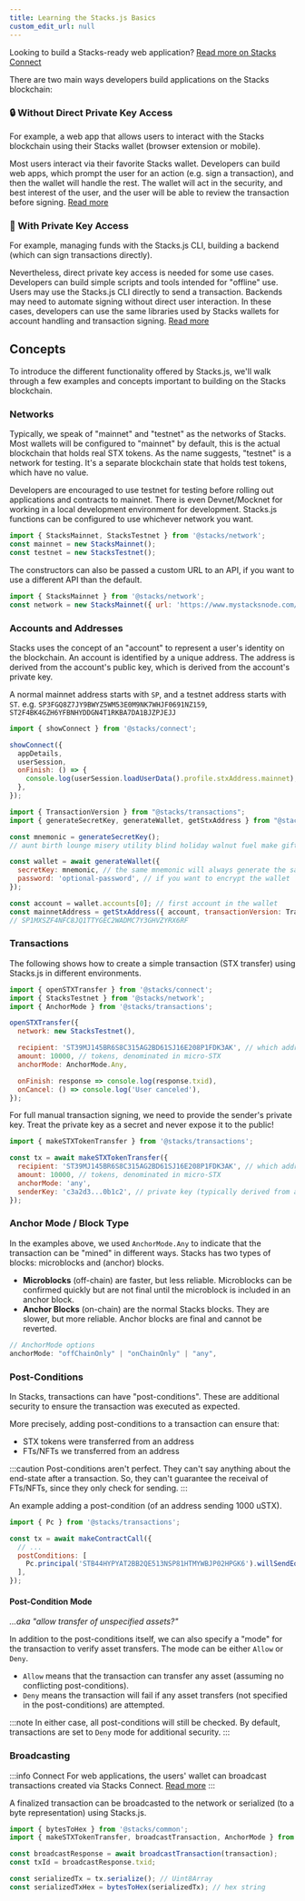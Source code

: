 ```yaml
---
title: Learning the Stacks.js Basics
custom_edit_url: null
---
```



<p class="p-3 rounded-lg bg-neutral-100 text-neutral-500 dark:bg-neutral-800 dark:text-neutral-400">Looking to build a Stacks-ready web application? <a class="text-neutral-600 hover:text-neutral-700 dark:text-neutral-300 dark:hover:text-neutral-200" href="/stacks.js/connect">Read more on Stacks Connect</a></p>

<div class="mb-16"></div>

There are two main ways developers build applications on the Stacks blockchain:

### 🔒 Without Direct Private Key Access

For example, a web app that allows users to interact with the Stacks blockchain using their Stacks wallet (browser extension or mobile).

Most users interact via their favorite Stacks wallet.
Developers can build web apps, which prompt the user for an action (e.g. sign a transaction), and then the wallet will handle the rest.
The wallet will act in the security, and best interest of the user, and the user will be able to review the transaction before signing.
[Read more](/stacks.js/connect)

### 🔑 With Private Key Access

For example, managing funds with the Stacks.js CLI, building a backend (which can sign transactions directly).

Nevertheless, direct private key access is needed for some use cases.
Developers can build simple scripts and tools intended for "offline" use.
Users may use the Stacks.js CLI directly to send a transaction.
Backends may need to automate signing without direct user interaction.
In these cases, developers can use the same libraries used by Stacks wallets for account handling and transaction signing.
[Read more](/stacks.js/learn-the-basics)

## Concepts

To introduce the different functionality offered by Stacks.js, we'll walk through a few examples and concepts important to building on the Stacks blockchain.

### Networks

Typically, we speak of "mainnet" and "testnet" as the networks of Stacks. Most wallets will be configured to "mainnet" by default, this is the actual blockchain that holds real STX tokens.
As the name suggests, "testnet" is a network for testing.
It's a separate blockchain state that holds test tokens, which have no value.

Developers are encouraged to use testnet for testing before rolling out applications and contracts to mainnet.
There is even Devnet/Mocknet for working in a local development environment for development.
Stacks.js functions can be configured to use whichever network you want.

```js
import { StacksMainnet, StacksTestnet } from '@stacks/network';
const mainnet = new StacksMainnet();
const testnet = new StacksTestnet();
```

The constructors can also be passed a custom URL to an API, if you want to use a different API than the default.

```js
import { StacksMainnet } from '@stacks/network';
const network = new StacksMainnet({ url: 'https://www.mystacksnode.com/' });
```

### Accounts and Addresses

Stacks uses the concept of an "account" to represent a user's identity on the blockchain. An account is identified by a unique address. The address is derived from the account's public key, which is derived from the account's private key.

A normal mainnet address starts with `SP`, and a testnet address starts with `ST`.
e.g. `SP3FGQ8Z7JY9BWYZ5WM53E0M9NK7WHJF0691NZ159`, `ST2F4BK4GZH6YFBNHYDDGN4T1RKBA7DA1BJZPJEJJ`

<Tabs><TabItem value="connect" label="Using Connect">

```js
import { showConnect } from '@stacks/connect';

showConnect({
  appDetails,
  userSession,
  onFinish: () => {
    console.log(userSession.loadUserData().profile.stxAddress.mainnet);
  },
});
```
</TabItem><TabItem value="private" label="Using a mnemonic">

```js
import { TransactionVersion } from "@stacks/transactions";
import { generateSecretKey, generateWallet, getStxAddress } from "@stacks/wallet-sdk";

const mnemonic = generateSecretKey();
// aunt birth lounge misery utility blind holiday walnut fuel make gift parent gap picnic exact various express sphere family nerve oil drill engage youth

const wallet = await generateWallet({
  secretKey: mnemonic, // the same mnemonic will always generate the same wallet accounts
  password: 'optional-password', // if you want to encrypt the wallet
});

const account = wallet.accounts[0]; // first account in the wallet
const mainnetAddress = getStxAddress({ account, transactionVersion: TransactionVersion.Mainnet });
// SP1MXSZF4NFC8JQ1TTYGEC2WADMC7Y3GHVZYRX6RF
```
</TabItem></Tabs>

### Transactions

The following shows how to create a simple transaction (STX transfer) using Stacks.js in different environments.

<Tabs><TabItem value="connect" label="Using Connect">

```js
import { openSTXTransfer } from '@stacks/connect';
import { StacksTestnet } from '@stacks/network';
import { AnchorMode } from '@stacks/transactions';

openSTXTransfer({
  network: new StacksTestnet(),

  recipient: 'ST39MJ145BR6S8C315AG2BD61SJ16E208P1FDK3AK', // which address we are sending to
  amount: 10000, // tokens, denominated in micro-STX
  anchorMode: AnchorMode.Any,

  onFinish: response => console.log(response.txid),
  onCancel: () => console.log('User canceled'),
});
```

</TabItem><TabItem value="private" label="Using a private key">
For full manual transaction signing, we need to provide the sender's private key.
Treat the private key as a secret and never expose it to the public!

```js
import { makeSTXTokenTransfer } from '@stacks/transactions';

const tx = await makeSTXTokenTransfer({
  recipient: 'ST39MJ145BR6S8C315AG2BD61SJ16E208P1FDK3AK', // which address we are sending to
  amount: 10000, // tokens, denominated in micro-STX
  anchorMode: 'any',
  senderKey: 'c3a2d3...0b1c2', // private key (typically derived from a mnemonic)
});
```
</TabItem></Tabs>

### Anchor Mode / Block Type

In the examples above, we used `AnchorMode.Any` to indicate that the transaction can be "mined" in different ways.
Stacks has two types of blocks: microblocks and (anchor) blocks.

- **Microblocks** (off-chain) are faster, but less reliable. Microblocks can be confirmed quickly but are not final until the microblock is included in an anchor block.
- **Anchor Blocks** (on-chain) are the normal Stacks blocks. They are slower, but more reliable. Anchor blocks are final and cannot be reverted.

```js
// AnchorMode options
anchorMode: "offChainOnly" | "onChainOnly" | "any",
```

### Post-Conditions

In Stacks, transactions can have "post-conditions".
These are additional security to ensure the transaction was executed as expected.

More precisely, adding post-conditions to a transaction can ensure that:

- STX tokens were transferred from an address
- FTs/NFTs we transferred from an address

:::caution
Post-conditions aren't perfect. They can't say anything about the end-state after a transaction. So, they can't guarantee the receival of FTs/NFTs, since they only check for sending.
:::

An example adding a post-condition (of an address sending 1000 uSTX).

```js
import { Pc } from '@stacks/transactions';

const tx = await makeContractCall({
  // ...
  postConditions: [
    Pc.principal('STB44HYPYAT2BB2QE513NSP81HTMYWBJP02HPGK6').willSendEq(1000).ustx(),
  ],
});
```

#### Post-Condition **Mode**

_...aka "allow transfer of unspecified assets?"_

In addition to the post-conditions itself, we can also specify a "mode" for the transaction to verify asset transfers.
The mode can be either `Allow` or `Deny`.

- `Allow` means that the transaction can transfer any asset (assuming no conflicting post-conditions).
- `Deny` means the transaction will fail if any asset transfers (not specified in the post-conditions) are attempted.

:::note
In either case, all post-conditions will still be checked.
By default, transactions are set to `Deny` mode for additional security.
:::

### Broadcasting

:::info Connect
For web applications, the users' wallet can broadcast transactions created via Stacks Connect.
[Read more](/stacks.js/connect)
:::

A finalized transaction can be broadcasted to the network or serialized (to a byte representation) using Stacks.js.

```js
import { bytesToHex } from '@stacks/common';
import { makeSTXTokenTransfer, broadcastTransaction, AnchorMode } from '@stacks/transactions';

const broadcastResponse = await broadcastTransaction(transaction);
const txId = broadcastResponse.txid;

const serializedTx = tx.serialize(); // Uint8Array
const serializedTxHex = bytesToHex(serializedTx); // hex string
```
